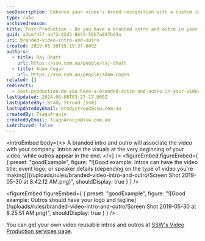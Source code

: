 ```yaml
---
seoDescription: Enhance your video's brand recognition with a custom intro and outro featuring your company logo and tagline.
type: rule
archivedreason:
title: Post-Production - Do you have a branded intro and outro in your videos?
guid: a3bef45f-aaf2-42d3-8b43-50b7a897b64a
uri: branded-video-intro-and-outro
created: 2019-05-30T15:19:37.000Z
authors:
  - title: Raj Dhatt
    url: https://ssw.com.au/people/raj-dhatt
  - title: Adam Cogan
    url: https://ssw.com.au/people/adam-cogan
related: []
redirects:
  - post-production-do-you-have-a-branded-intro-and-outro-in-your-videos
lastUpdated: 2024-06-08T03:27:17.000Z
lastUpdatedBy: Brady Stroud [SSW]
lastUpdatedByEmail: bradystroud@ssw.com.au
createdBy: TiagoAraujo
createdByEmail: TiagoAraujo@ssw.com.au
isArchived: false
---
```


<introEmbed
  body={<>
A branded intro and outro will associate the video with your company. Intros are the visuals at the very beginning of your video, while outros appear in the end.
  </>}
/>
<figureEmbed figureEmbed={ {
  preset: "goodExample",
  figure: "![Good example: Intros can have the video title; event logo; or speaker details (depending on the type of video you're making)](/uploads/rules/branded-video-intro-and-outro/Screen Shot 2019-05-30 at 8.42.12 AM.png)",
  shouldDisplay: true
} } />


<figureEmbed figureEmbed={ {
  preset: "goodExample",
  figure: "![Good example: Outros should have your logo and tagline](/uploads/rules/branded-video-intro-and-outro/Screen Shot 2019-05-30 at 8.25.51 AM.png)",
  shouldDisplay: true
} } />


You can get your own video reusable intros and outros at [SSW's Video Production services page](https://www.ssw.com.au/ssw/Consulting/Video-Production/Video-Production-Reusable-Extras.aspx).
